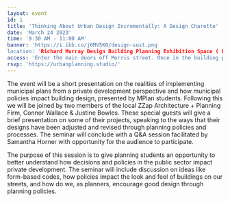 ```yaml
---
layout: event
id: 1
title: 'Thinking About Urban Design Incrementally: A Design Charette'
date: 'March 24 2023'
time: '9:30 AM - 11:00 AM'
banner: 'https://i.ibb.co/j6MV5K0/design-sust.png
location: 'Richard Murray Design Building Planning Exhibition Space ( Room 3105). 5257 Morris Street, Halifax, NS'
access: 'Enter the main doors off Morris street. Once in the building proceed immediately left to access the stairs to the third floor. To access the elevator, proceed straight through them main doors and walk straight following the curved wall on your left. Turn left and walk to the end to find the elevator.'
rsvp: 'https://urbanplanning.studio/'
---
```

The event will be a short presentation on the realities of implementing municipal plans from a private development perspective and how municipal policies impact building design, presented by MPlan students. Following this we will be joined by two members of the local ZZap Architecture + Planning Firm, Connor Wallace & Justine Bowles. These special guests will give a brief presentation on some of their projects, speaking to the ways that their designs have been adjusted and revised through planning policies and processes. The seminar will conclude with a Q&A session facilitated by Samantha Horner with opportunity for the audience to participate. 
 
The purpose of this session is to give planning students an opportunity to better understand how decisions and policies in the public sector impact private development. The seminar will include discussion on ideas like form-based codes, how policies impact the look and feel of buildings on our streets, and how do we, as planners, encourage good design through planning policies.
